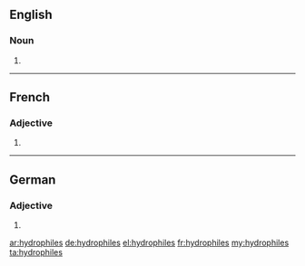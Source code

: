 ==English==

===Noun===
{{head|en|noun plural form}}

# {{plural of|hydrophile|lang=en}}

----

==French==

===Adjective===
{{fr-adj-form}} {{g|m-p|f-p}}

# {{plural of|hydrophile|lang=fr}}

----

==German==

===Adjective===
{{head|de|adjective form}}

# {{de-inflected form of|hydrophil}}

[[ar:hydrophiles]]
[[de:hydrophiles]]
[[el:hydrophiles]]
[[fr:hydrophiles]]
[[my:hydrophiles]]
[[ta:hydrophiles]]